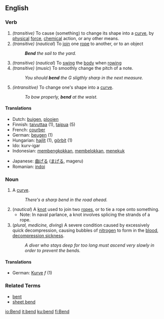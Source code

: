 ==English==
===Verb===
{{irregverb|'''to bend'''
*IPA: /'bεnd/|'''[[bends]]'''|'''[[bent]]'''|'''[[bent]]'''|'''[[bending]]'''}}
#''(transitive)'' To cause (something) to change its shape into a [[curve]], by [[physical]] [[force]], [[chemical]] action, or any other means.
#''(transitive)''  (''nautical'') To [[join]] one [[rope]] to another, or to an object
#: '''''Bend''' the sail to the yard.''
#''(transitive)''  (''nautical'') To [[swing]] the [[body]] when [[rowing]]
#''(transitive)''  (''music'') To smoothly change the pitch of a note.
#: ''You should '''bend''' the G sligthly sharp in the next measure.''
#''(intransitive)'' To change one's shape into a [[curve]].
#: ''To bow properly, '''bend''' at the waist.''


====Translations====
{{top}}
*Dutch: [[buigen]], [[plooien]] <!-- not checked -->
*Finnish: [[taivuttaa]] (1), [[taipua]] (5)
*French: [[courber]]
*German: [[beugen]] (1)
*Hungarian: [[hajlít]] (1), [[görbít]] (1)
*Ido: kurv-igar
*Indonesian: [[bengkok|membengkokkan]], [[belok|membelokkan]], [[tekuk|menekuk]] <!-- not checked -->
{{mid}}
*Japanese: [[曲げる]] ([[まげる]], mageru) <!-- not checked -->
*Romanian: [[indoi]]
{{bottom}}

=== Noun ===
{{sb|'''bend'''
*IPA: /'bεnd/|'''[[bends]]'''}}

# A [[curve]].
#: ''There's a sharp bend in the road ahead.''
# (''nautical'') A [[knot]] used to join two [[rope]]s, or to tie a rope onto something.
#*Note: In naval parlance, a knot involves splicing the strands of a rope.
# (''plural, medicine, diving'') A severe condition caused by excessively quick decompression, causing bubbles of [[nitrogen]] to form in the [[blood]], [[decompression sickness]].
#: ''A diver who stays deep for too long must ascend very slowly in order to prevent the bends.''

====Translations====
*German: [[Kurve]] ''f'' (1)

===Related Terms===
*[[bent]]
*[[sheet bend]]

[[io:Bend]]
[[it:bend]]
[[ku:bend]]
[[fi:Bend]]